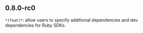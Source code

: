 ## 0.8.0-rc0
`*(feat)*`: allow users to specify additional dependencies and dev dependencies for Ruby SDKs.

